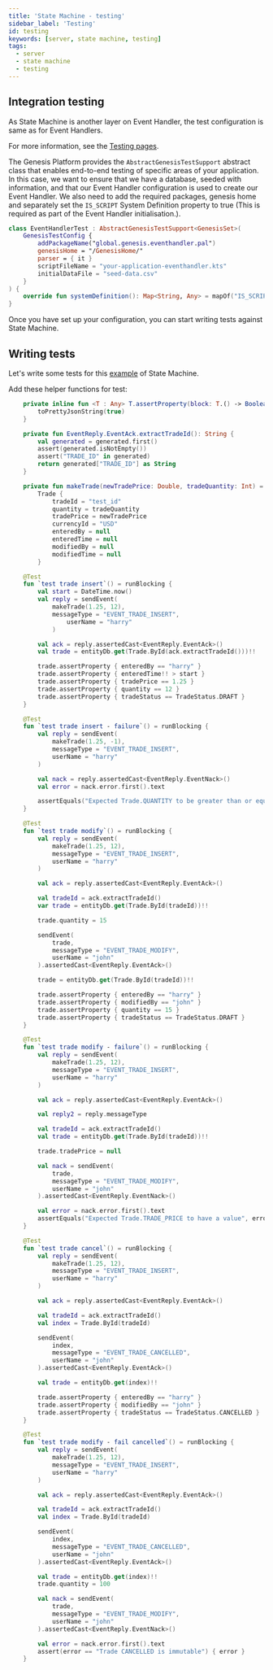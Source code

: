 ```yaml
---
title: 'State Machine - testing'
sidebar_label: 'Testing'
id: testing
keywords: [server, state machine, testing]
tags:
  - server
  - state machine
  - testing
---
```


## Integration testing

As State Machine is another layer on Event Handler, the test configuration is same as for Event Handlers.

For more information, see the [Testing pages](/operations/testing/integration-testing/).

The Genesis Platform provides the `AbstractGenesisTestSupport` abstract class that enables end-to-end testing of specific areas of your application. In this case, we want to ensure that we have a database, seeded with information, and that our Event Handler configuration is used to create our Event Handler. We also need to add the required packages, genesis home and separately set the `IS_SCRIPT` System Definition property to true (This is required as part of the Event Handler initialisation.).

```kotlin
class EventHandlerTest : AbstractGenesisTestSupport<GenesisSet>(
    GenesisTestConfig {
        addPackageName("global.genesis.eventhandler.pal")
        genesisHome = "/GenesisHome/"
        parser = { it }
        scriptFileName = "your-application-eventhandler.kts"
        initialDataFile = "seed-data.csv"
    }
) {
    override fun systemDefinition(): Map<String, Any> = mapOf("IS_SCRIPT" to "true")
}
```

Once you have set up your configuration, you can start writing tests against State Machine.

## Writing tests

Let's write some tests for this [example](../../../server/state-machine/examples/) of State Machine.

Add these helper functions for test:

```kotlin
    private inline fun <T : Any> T.assertProperty(block: T.() -> Boolean) = assert(block()) {
        toPrettyJsonString(true)
    }

    private fun EventReply.EventAck.extractTradeId(): String {
        val generated = generated.first()
        assert(generated.isNotEmpty())
        assert("TRADE_ID" in generated)
        return generated["TRADE_ID"] as String
    }

    private fun makeTrade(newTradePrice: Double, tradeQuantity: Int) =
        Trade {
            tradeId = "test_id"
            quantity = tradeQuantity
            tradePrice = newTradePrice
            currencyId = "USD"
            enteredBy = null
            enteredTime = null
            modifiedBy = null
            modifiedTime = null
        }
```


```kotlin
    @Test
    fun `test trade insert`() = runBlocking {
        val start = DateTime.now()
        val reply = sendEvent(
            makeTrade(1.25, 12),
            messageType = "EVENT_TRADE_INSERT",
                userName = "harry"
            )

        val ack = reply.assertedCast<EventReply.EventAck>()
        val trade = entityDb.get(Trade.ById(ack.extractTradeId()))!!

        trade.assertProperty { enteredBy == "harry" }
        trade.assertProperty { enteredTime!! > start }
        trade.assertProperty { tradePrice == 1.25 }
        trade.assertProperty { quantity == 12 }
        trade.assertProperty { tradeStatus == TradeStatus.DRAFT }
    }

    @Test
    fun `test trade insert - failure`() = runBlocking {
        val reply = sendEvent(
            makeTrade(1.25, -1),
            messageType = "EVENT_TRADE_INSERT",
            userName = "harry"
        )

        val nack = reply.assertedCast<EventReply.EventNack>()
        val error = nack.error.first().text

        assertEquals("Expected Trade.QUANTITY to be greater than or equal to 0; actual value -1", error)
    }

    @Test
    fun `test trade modify`() = runBlocking {
        val reply = sendEvent(
            makeTrade(1.25, 12),
            messageType = "EVENT_TRADE_INSERT",
            userName = "harry"
        )

        val ack = reply.assertedCast<EventReply.EventAck>()

        val tradeId = ack.extractTradeId()
        var trade = entityDb.get(Trade.ById(tradeId))!!

        trade.quantity = 15

        sendEvent(
            trade,
            messageType = "EVENT_TRADE_MODIFY",
            userName = "john"
        ).assertedCast<EventReply.EventAck>()

        trade = entityDb.get(Trade.ById(tradeId))!!

        trade.assertProperty { enteredBy == "harry" }
        trade.assertProperty { modifiedBy == "john" }
        trade.assertProperty { quantity == 15 }
        trade.assertProperty { tradeStatus == TradeStatus.DRAFT }
    }

    @Test
    fun `test trade modify - failure`() = runBlocking {
        val reply = sendEvent(
            makeTrade(1.25, 12),
            messageType = "EVENT_TRADE_INSERT",
            userName = "harry"
        )

        val ack = reply.assertedCast<EventReply.EventAck>()

        val reply2 = reply.messageType

        val tradeId = ack.extractTradeId()
        val trade = entityDb.get(Trade.ById(tradeId))!!

        trade.tradePrice = null

        val nack = sendEvent(
            trade,
            messageType = "EVENT_TRADE_MODIFY",
            userName = "john"
        ).assertedCast<EventReply.EventNack>()

        val error = nack.error.first().text
        assertEquals("Expected Trade.TRADE_PRICE to have a value", error)
    }

    @Test
    fun `test trade cancel`() = runBlocking {
        val reply = sendEvent(
            makeTrade(1.25, 12),
            messageType = "EVENT_TRADE_INSERT",
            userName = "harry"
        )

        val ack = reply.assertedCast<EventReply.EventAck>()

        val tradeId = ack.extractTradeId()
        val index = Trade.ById(tradeId)

        sendEvent(
            index,
            messageType = "EVENT_TRADE_CANCELLED",
            userName = "john"
        ).assertedCast<EventReply.EventAck>()

        val trade = entityDb.get(index)!!

        trade.assertProperty { enteredBy == "harry" }
        trade.assertProperty { modifiedBy == "john" }
        trade.assertProperty { tradeStatus == TradeStatus.CANCELLED }
    }

    @Test
    fun `test trade modify - fail cancelled`() = runBlocking {
        val reply = sendEvent(
            makeTrade(1.25, 12),
            messageType = "EVENT_TRADE_INSERT",
            userName = "harry"
        )

        val ack = reply.assertedCast<EventReply.EventAck>()

        val tradeId = ack.extractTradeId()
        val index = Trade.ById(tradeId)

        sendEvent(
            index,
            messageType = "EVENT_TRADE_CANCELLED",
            userName = "john"
        ).assertedCast<EventReply.EventAck>()

        val trade = entityDb.get(index)!!
        trade.quantity = 100

        val nack = sendEvent(
            trade,
            messageType = "EVENT_TRADE_MODIFY",
            userName = "john"
        ).assertedCast<EventReply.EventNack>()

        val error = nack.error.first().text
        assert(error == "Trade CANCELLED is immutable") { error }
    }
```

